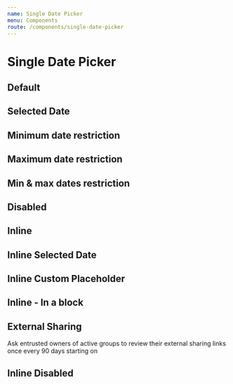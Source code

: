 ```yaml
---
name: Single Date Picker
menu: Components
route: /components/single-date-picker
---
```




# Single Date Picker

## Default

<Playground>
    <div style={{ minHeight: "400px", zIndex: "9999", position: "relative" }}>
        <SingleDatePicker onDateChange={noop} className="z-999" />
    </div>
</Playground>

## Selected Date

<Playground>
    <div style={{ minHeight: "400px", zIndex: "9999", position: "relative" }}>
        <SingleDatePicker date={moment()} onDateChange={noop} />
    </div>
</Playground>

## Minimum date restriction

<Playground>
    <div style={{ minHeight: "400px", zIndex: "9999", position: "relative" }}>
        <SingleDatePicker minDate={moment().subtract(2, "days")} onDateChange={noop} />
    </div>
</Playground>

## Maximum date restriction

<Playground>
    <div style={{ minHeight: "400px", zIndex: "9999", position: "relative" }}>
        <SingleDatePicker maxDate={moment().add(2, "weeks")} onDateChange={noop} />
    </div>
</Playground>

## Min & max dates restriction

<Playground>
    <div style={{ minHeight: "400px", zIndex: "9999", position: "relative" }}>
        <SingleDatePicker minDate={moment().subtract(2, "days")} maxDate={moment().add(2, "weeks")} onDateChange={noop} />
    </div>
</Playground>

## Disabled

<Playground>
    <SingleDatePicker disabled />
</Playground>

## Inline

<Playground>
    <div style={{ minHeight: "400px", zIndex: "9999", position: "relative" }}>
        <InlineSingleDatePicker onDateChange={noop} />
    </div>
</Playground>

## Inline Selected Date

<Playground>
    <div style={{ minHeight: "400px", zIndex: "9999", position: "relative" }}>
        <InlineSingleDatePicker date={moment()} onDateChange={noop} />
    </div>
</Playground>

## Inline Custom Placeholder

<Playground>
    <div style={{ minHeight: "400px", zIndex: "9999", position: "relative" }}>
        <InlineSingleDatePicker placeholder="Custom placeholder" onDateChange={noop} />
    </div>
</Playground>

## Inline - In a block

<Playground>
    <div style={{ minHeight: "400px", zIndex: "9999", position: "relative" }}>
        <div className="pa7 bg-sunray-50">
            <h2>External Sharing</h2>
            <div className="mw7 lh2 f5">
                Ask entrusted owners of active groups to review their external sharing links once every 90 days starting on <InlineSingleDatePicker onDateChange={noop} />
            </div>
        </div>
    </div>
</Playground>

## Inline Disabled

<Playground>
    <InlineSingleDatePicker disabled />
</Playground>
